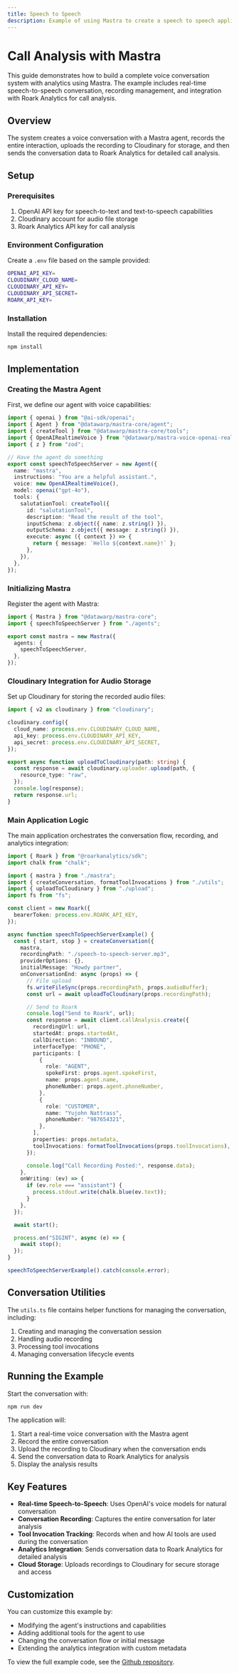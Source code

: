 ```yaml
---
title: Speech to Speech
description: Example of using Mastra to create a speech to speech application.
---
```



# Call Analysis with Mastra

This guide demonstrates how to build a complete voice conversation system with analytics using Mastra. The example includes real-time speech-to-speech conversation, recording management, and integration with Roark Analytics for call analysis.

## Overview

The system creates a voice conversation with a Mastra agent, records the entire interaction, uploads the recording to Cloudinary for storage, and then sends the conversation data to Roark Analytics for detailed call analysis.

## Setup

### Prerequisites

1. OpenAI API key for speech-to-text and text-to-speech capabilities
2. Cloudinary account for audio file storage
3. Roark Analytics API key for call analysis

### Environment Configuration

Create a `.env` file based on the sample provided:

```bash filename="speech-to-speech/call-analysis/sample.env" copy
OPENAI_API_KEY=
CLOUDINARY_CLOUD_NAME=
CLOUDINARY_API_KEY=
CLOUDINARY_API_SECRET=
ROARK_API_KEY=
```

### Installation

Install the required dependencies:

```bash copy
npm install
```

## Implementation

### Creating the Mastra Agent

First, we define our agent with voice capabilities:

```ts filename="speech-to-speech/call-analysis/src/mastra/agents/index.ts" copy
import { openai } from "@ai-sdk/openai";
import { Agent } from "@datawarp/mastra-core/agent";
import { createTool } from "@datawarp/mastra-core/tools";
import { OpenAIRealtimeVoice } from "@datawarp/mastra-voice-openai-realtime";
import { z } from "zod";

// Have the agent do something
export const speechToSpeechServer = new Agent({
  name: "mastra",
  instructions: "You are a helpful assistant.",
  voice: new OpenAIRealtimeVoice(),
  model: openai("gpt-4o"),
  tools: {
    salutationTool: createTool({
      id: "salutationTool",
      description: "Read the result of the tool",
      inputSchema: z.object({ name: z.string() }),
      outputSchema: z.object({ message: z.string() }),
      execute: async ({ context }) => {
        return { message: `Hello ${context.name}!` };
      },
    }),
  },
});
```

### Initializing Mastra

Register the agent with Mastra:

```ts filename="speech-to-speech/call-analysis/src/mastra/index.ts" copy
import { Mastra } from "@datawarp/mastra-core";
import { speechToSpeechServer } from "./agents";

export const mastra = new Mastra({
  agents: {
    speechToSpeechServer,
  },
});
```

### Cloudinary Integration for Audio Storage

Set up Cloudinary for storing the recorded audio files:

```ts filename="speech-to-speech/call-analysis/src/upload.ts" copy
import { v2 as cloudinary } from "cloudinary";

cloudinary.config({
  cloud_name: process.env.CLOUDINARY_CLOUD_NAME,
  api_key: process.env.CLOUDINARY_API_KEY,
  api_secret: process.env.CLOUDINARY_API_SECRET,
});

export async function uploadToCloudinary(path: string) {
  const response = await cloudinary.uploader.upload(path, {
    resource_type: "raw",
  });
  console.log(response);
  return response.url;
}
```

### Main Application Logic

The main application orchestrates the conversation flow, recording, and analytics integration:

```ts filename="speech-to-speech/call-analysis/src/base.ts" copy
import { Roark } from "@roarkanalytics/sdk";
import chalk from "chalk";

import { mastra } from "./mastra";
import { createConversation, formatToolInvocations } from "./utils";
import { uploadToCloudinary } from "./upload";
import fs from "fs";

const client = new Roark({
  bearerToken: process.env.ROARK_API_KEY,
});

async function speechToSpeechServerExample() {
  const { start, stop } = createConversation({
    mastra,
    recordingPath: "./speech-to-speech-server.mp3",
    providerOptions: {},
    initialMessage: "Howdy partner",
    onConversationEnd: async (props) => {
      // File upload
      fs.writeFileSync(props.recordingPath, props.audioBuffer);
      const url = await uploadToCloudinary(props.recordingPath);

      // Send to Roark
      console.log("Send to Roark", url);
      const response = await client.callAnalysis.create({
        recordingUrl: url,
        startedAt: props.startedAt,
        callDirection: "INBOUND",
        interfaceType: "PHONE",
        participants: [
          {
            role: "AGENT",
            spokeFirst: props.agent.spokeFirst,
            name: props.agent.name,
            phoneNumber: props.agent.phoneNumber,
          },
          {
            role: "CUSTOMER",
            name: "Yujohn Nattrass",
            phoneNumber: "987654321",
          },
        ],
        properties: props.metadata,
        toolInvocations: formatToolInvocations(props.toolInvocations),
      });

      console.log("Call Recording Posted:", response.data);
    },
    onWriting: (ev) => {
      if (ev.role === "assistant") {
        process.stdout.write(chalk.blue(ev.text));
      }
    },
  });

  await start();

  process.on("SIGINT", async (e) => {
    await stop();
  });
}

speechToSpeechServerExample().catch(console.error);
```

## Conversation Utilities

The `utils.ts` file contains helper functions for managing the conversation, including:

1. Creating and managing the conversation session
2. Handling audio recording
3. Processing tool invocations
4. Managing conversation lifecycle events

## Running the Example

Start the conversation with:

```bash copy
npm run dev
```

The application will:

1. Start a real-time voice conversation with the Mastra agent
2. Record the entire conversation
3. Upload the recording to Cloudinary when the conversation ends
4. Send the conversation data to Roark Analytics for analysis
5. Display the analysis results

## Key Features

- **Real-time Speech-to-Speech**: Uses OpenAI's voice models for natural conversation
- **Conversation Recording**: Captures the entire conversation for later analysis
- **Tool Invocation Tracking**: Records when and how AI tools are used during the conversation
- **Analytics Integration**: Sends conversation data to Roark Analytics for detailed analysis
- **Cloud Storage**: Uploads recordings to Cloudinary for secure storage and access

## Customization

You can customize this example by:

- Modifying the agent's instructions and capabilities
- Adding additional tools for the agent to use
- Changing the conversation flow or initial message
- Extending the analytics integration with custom metadata

To view the full example code, see the [Github repository](https://github.com/mastra-ai/voice-examples/tree/main/speech-to-speech/call-analysis).

<br />
<br />

<GithubLink link="https://github.com/mastra-ai/voice-examples/tree/main/speech-to-speech/call-analysis" />
